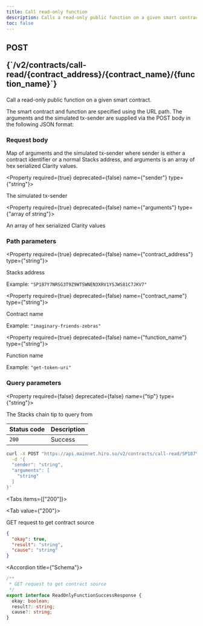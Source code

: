 ```yaml
---
title: Call read-only function
description: Calls a read-only public function on a given smart contract
toc: false
---
```




<Root>

<API>

<div className='flex-1'>

<h2 className="not-prose mb-2 inline-flex items-center gap-3 font-mono">
  <div className="rounded-lg border px-1 py-0.5 text-xs font-medium border-yellow-400/50 bg-yellow-400/20 text-yellow-600 dark:text-yellow-400">
    POST
  </div>
  <p className="text-xs break-words overflow-hidden w-[95%]">{`/v2/contracts/call-read/{contract_address}/{contract_name}/{function_name}`}</p>
</h2>

Call a read-only public function on a given smart contract.

The smart contract and function are specified using the URL path. The arguments and the simulated tx-sender are supplied via the POST body in the following JSON format:

### Request body

Map of arguments and the simulated tx-sender where sender is either a contract identifier or a normal Stacks address, and arguments is an array of hex serialized Clarity values.

<Property required={true} deprecated={false} name={"sender"} type={"string"}>

The simulated tx-sender

</Property>

<Property required={true} deprecated={false} name={"arguments"} type={"array of string"}>

An array of hex serialized Clarity values

</Property>

### Path parameters

<Property required={true} deprecated={false} name={"contract_address"} type={"string"}>

Stacks address

<span>Example:  `"SP187Y7NRSG3T9Z9WTSWNEN3XRV1YSJWS81C7JKV7"`</span>

</Property>

<Property required={true} deprecated={false} name={"contract_name"} type={"string"}>

Contract name

<span>Example:  `"imaginary-friends-zebras"`</span>

</Property>

<Property required={true} deprecated={false} name={"function_name"} type={"string"}>

Function name

<span>Example:  `"get-token-uri"`</span>

</Property>

### Query parameters

<Property required={false} deprecated={false} name={"tip"} type={"string"}>

The Stacks chain tip to query from

</Property>

| Status code | Description |
| :----------- | :----------- |
| `200` | Success |

</div>

<APIExample>

```bash title="Terminal"
curl -X POST "https://api.mainnet.hiro.so/v2/contracts/call-read/SP187Y7NRSG3T9Z9WTSWNEN3XRV1YSJWS81C7JKV7/imaginary-friends-zebras/get-token-uri" \
  -d '{
  "sender": "string",
  "arguments": [
    "string"
  ]
}'
```

<Tabs items={["200"]}>

<Tab value={"200"}>

GET request to get contract source

```json title="Example response"
{
  "okay": true,
  "result": "string",
  "cause": "string"
}
```

<Accordions>

<Accordion title={"Schema"}>

```ts
/**
 * GET request to get contract source
 */
export interface ReadOnlyFunctionSuccessResponse {
  okay: boolean;
  result?: string;
  cause?: string;
}

```

</Accordion>

</Accordions>

</Tab>

</Tabs>

</APIExample>

</API>

</Root>

